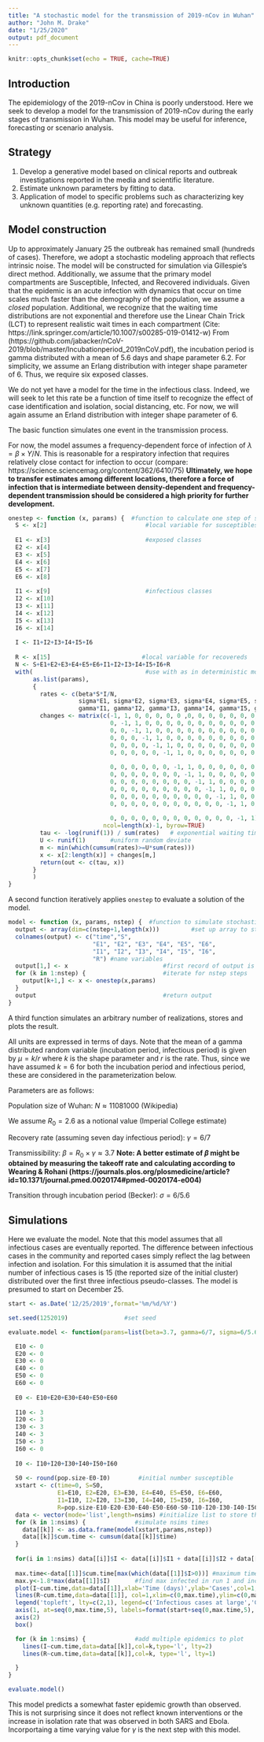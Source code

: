 ```yaml
---
title: "A stochastic model for the transmission of 2019-nCov in Wuhan"
author: "John M. Drake"
date: "1/25/2020"
output: pdf_document
---
```


```r
knitr::opts_chunk$set(echo = TRUE, cache=TRUE)
```

## Introduction

The epidemiology of the 2019-nCov in China is poorly understood.
Here we seek to develop a model for the transmission of 2019-nCov during the early stages of transmission in Wuhan.
This model may be useful for inference, forecasting or scenario analysis.

## Strategy

1. Develop a generative model based on clinical reports and outbreak investigations reported in the media and scientific literature.
2. Estimate unknown parameters by fitting to data.
3. Application of model to specific problems such as characterizing key unknown quantities (e.g. reporting rate) and forecasting.

## Model construction

Up to approximately January 25 the outbreak has remained small (hundreds of cases).
Therefore, we adopt a stochastic modeling approach that reflects intrinsic noise.
The model will be constructed for simulation via Gillespie's direct method.
Additionally, we assume that the primary model compartments are Susceptible, Infected, and Recovered individuals.
Given that the epidemic is an acute infection with dynamics that occur on time scales much faster than the demography of the population, we assume a *closed* population.
Additional, we recognize that the waiting time distributions are not exponential and therefore use the Linear Chain Trick (LCT) to represent realistic wait times in each compartment (Cite: https://link.springer.com/article/10.1007/s00285-019-01412-w)
From (https://github.com/jabacker/nCoV-2019/blob/master/Incubationperiod_2019nCoV.pdf), the incubation period is gamma distributed with a mean of 5.6 days and shape parameter 6.2.
For simplicity, we assume an Erlang distribution with integer shape parameter of 6.
Thus, we require six exposed classes.

We do not yet have a model for the time in the infectious class.
Indeed, we will seek to let this rate be a function of time itself to recognize the effect of case identification and isolation, social distancing, etc.
For now, we will again assume an Erland distribution with integer shape parameter of 6.

The basic function simulates one event in the transmission process.

For now, the model assumes a frequency-dependent force of infection of $\lambda=\beta \times Y/N$.
This is reasonable for a respiratory infection that requires relatively close contact for infection to occur (compare: https://science.sciencemag.org/content/362/6410/75)
**Ultimately, we hope to transfer estimates among different locations, therefore a force of infection that is intermediate between density-dependent and frequency-dependent transmission should be considered a high priority for further development.**

```r
onestep <- function (x, params) {  #function to calculate one step of stochastic SIR
  S <- x[2]                            #local variable for susceptibles
  
  E1 <- x[3]                           #exposed classes
  E2 <- x[4]
  E3 <- x[5]
  E4 <- x[6]
  E5 <- x[7]
  E6 <- x[8]
  
  I1 <- x[9]                           #infectious classes
  I2 <- x[10]
  I3 <- x[11]
  I4 <- x[12]
  I5 <- x[13]
  I6 <- x[14]
  
  I <- I1+I2+I3+I4+I5+I6
  
  R <- x[15]                          #local variable for recovereds
  N <- S+E1+E2+E3+E4+E5+E6+I1+I2+I3+I4+I5+I6+R                           #total population size (subject to demographic change)
  with(                                #use with as in deterministic model to simplify code
       as.list(params), 
       {
         rates <- c(beta*S*I/N,
                    sigma*E1, sigma*E2, sigma*E3, sigma*E4, sigma*E5, sigma*E6,
                    gamma*I1, gamma*I2, gamma*I3, gamma*I4, gamma*I5, gamma*I6)
         changes <- matrix(c(-1, 1, 0, 0, 0, 0, 0 ,0, 0, 0, 0, 0, 0, 0,   #transition into E
                             0, -1, 1, 0, 0, 0, 0, 0, 0, 0, 0, 0, 0, 0,
                             0, 0, -1, 1, 0, 0, 0, 0, 0, 0, 0, 0, 0, 0,
                             0, 0, 0, -1, 1, 0, 0, 0, 0, 0, 0, 0, 0, 0,
                             0, 0, 0, 0, -1, 1, 0, 0, 0, 0, 0, 0, 0, 0,
                             0, 0, 0, 0, 0, -1, 1, 0, 0, 0, 0, 0, 0, 0,
                             
                             0, 0, 0, 0, 0, 0, -1, 1, 0, 0, 0, 0, 0, 0,   #transition into I
                             0, 0, 0, 0, 0, 0, 0, -1, 1, 0, 0, 0, 0, 0,
                             0, 0, 0, 0, 0, 0, 0, 0, -1, 1, 0, 0, 0, 0,
                             0, 0, 0, 0, 0, 0, 0, 0, 0, -1, 1, 0, 0, 0,
                             0, 0, 0, 0, 0, 0, 0, 0, 0, 0, -1, 1, 0, 0,
                             0, 0, 0, 0, 0, 0, 0, 0, 0, 0, 0, -1, 1, 0,
                             
                             0, 0, 0, 0, 0, 0, 0, 0, 0, 0, 0, 0, -1, 1),  #transitions into R
                           ncol=length(x)-1, byrow=TRUE)
         tau <- -log(runif(1)) / sum(rates)   # exponential waiting time
         U <- runif(1)       #uniform random deviate
         m <- min(which(cumsum(rates)>=U*sum(rates)))
         x <- x[2:length(x)] + changes[m,]
         return(out <- c(tau, x))
       }
       )
}
```


A second function iteratively applies `onestep` to evaluate a solution of the model.

```r
model <- function (x, params, nstep) {  #function to simulate stochastic SIR
  output <- array(dim=c(nstep+1,length(x)))         #set up array to store results
  colnames(output) <- c("time","S",
                        "E1", "E2", "E3", "E4", "E5", "E6",
                        "I1", "I2", "I3", "I4", "I5", "I6",
                        "R") #name variables
  output[1,] <- x                           #first record of output is initial condition
  for (k in 1:nstep) {                      #iterate for nstep steps
    output[k+1,] <- x <- onestep(x,params)
  }
  output                                    #return output
}
```

A third function simulates an arbitrary number of realizations, stores and plots the result.

All units are expressed in terms of days.
Note that the mean of a gamma distributed random variable (incubation period, infectious period) is given by $\mu=k/r$ where $k$ is the shape parameter and $r$ is the rate. 
Thus, since we have assumed $k=6$ for both the incubation period and infectious period, these are considered in the parameterization below.

Parameters are as follows:

Population size of Wuhan: $N \approx 11081000$ (Wikipedia)

We assume $R_0=2.6$ as a notional value (Imperial College estimate)

Recovery rate (assuming seven day infectious period): $\gamma = 6/7$

Transmissibility: $\beta = R_0 \times \gamma \approx 3.7$
**Note: A better estimate of $\beta$ might be obtained by measuring the takeoff rate and calculating according to Wearing \& Rohani (https://journals.plos.org/plosmedicine/article?id=10.1371/journal.pmed.0020174#pmed-0020174-e004)**

Transition through incubation period (Becker): $\sigma=6/5.6$


## Simulations

Here we evaluate the model. Note that this model assumes that all infectious cases are eventually reported.
The difference between infectious cases in the community and reported cases simply reflect the lag between infection and isolation.
For this simulation it is assumed that the initial number of infectious cases is 15 (the reported size of the initial cluster) distributed over the first three infectious pseudo-classes.
The model is presumed to start on December 25.

```r

start <- as.Date('12/25/2019',format='%m/%d/%Y')

set.seed(1252019)                #set seed

evaluate.model <- function(params=list(beta=3.7, gamma=6/7, sigma=6/5.6), nsims=2, pop.size=11081000, nstep=5000000){

  E10 <- 0
  E20 <- 0
  E30 <- 0
  E40 <- 0
  E50 <- 0
  E60 <- 0
  
  E0 <- E10+E20+E30+E40+E50+E60
  
  I10 <- 3
  I20 <- 3
  I30 <- 3
  I40 <- 3
  I50 <- 3
  I60 <- 0
  
  I0 <- I10+I20+I30+I40+I50+I60
            
  S0 <- round(pop.size-E0-I0)        #initial number susceptible 
  xstart <- c(time=0, S=S0,
              E1=E10, E2=E20, E3=E30, E4=E40, E5=E50, E6=E60,
              I1=I10, I2=I20, I3=I30, I4=I40, I5=I50, I6=I60,
              R=pop.size-E10-E20-E30-E40-E50-E60-S0-I10-I20-I30-I40-I50-I60) #initial conditions
  data <- vector(mode='list',length=nsims) #initialize list to store the output
  for (k in 1:nsims) {              #simulate nsims times
    data[[k]] <- as.data.frame(model(xstart,params,nstep))
    data[[k]]$cum.time <- cumsum(data[[k]]$time)
  }
  
  for(i in 1:nsims) data[[i]]$I <- data[[i]]$I1 + data[[i]]$I2 + data[[i]]$I3 + data[[i]]$I4 + data[[i]]$I5 + data[[i]]$I6
  
  max.time<-data[[1]]$cum.time[max(which(data[[1]]$I>0))] #maximum time in first simulation
  max.y<-1.8*max(data[[1]]$I)       #find max infected in run 1 and increase by 80% for plot
  plot(I~cum.time,data=data[[1]],xlab='Time (days)',ylab='Cases',col=1,xlim=c(0,max.time),ylim=c(1,max.y), type='l', lty=2, log='y', axes=FALSE)
  lines(R~cum.time,data=data[[1]], col=1,xlim=c(0,max.time),ylim=c(0,max.y), lty=1)
  legend('topleft', lty=c(2,1), legend=c('Infectious cases at large','Cumulative reported cases'))
  axis(1, at=seq(0,max.time,5), labels=format(start+seq(0,max.time,5), format= '%b %d'))
  axis(2)
  box()

  for (k in 1:nsims) {              #add multiple epidemics to plot
    lines(I~cum.time,data=data[[k]],col=k,type='l', lty=2)
    lines(R~cum.time,data=data[[k]],col=k, type='l', lty=1)

  }
}

evaluate.model()
```


This model predicts a somewhat faster epidemic growth than observed.
This is not surprising since it does not reflect known interventions or the increase in isolation rate that was observed in both SARS and Ebola.
Incorportaing a time varying value for $\gamma$ is the next step with this model.
